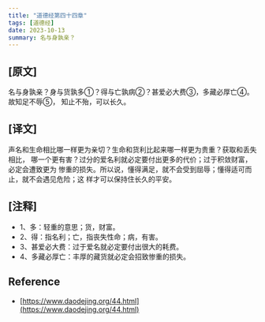 ```yaml
---
title: "道德经第四十四章"
tags: [道德经]
date: 2023-10-13
summary: 名与身孰亲？
---
```


## [原文]

名与身孰亲？身与货孰多①？得与亡孰病②？甚爱必大费③，多藏必厚亡④。故知足不辱⑤，
知止不殆，可以长久。

## [译文]

声名和生命相比哪一样更为亲切？生命和货利比起来哪一样更为贵重？获取和丢失相比，
哪一个更有害？过分的爱名利就必定要付出更多的代价；过于积敛财富，必定会遭致更为
惨重的损失。所以说，懂得满足，就不会受到屈辱；懂得适可而止，就不会遇见危险；这
样才可以保持住长久的平安。

## [注释]

- 1、多：轻重的意思；货，财富。
- 2、得：指名利；亡，指丧失性命；病，有害。
- 3、甚爱必大费：过于爱名就必定要付出很大的耗费。
- 4、多藏必厚亡：丰厚的藏货就必定会招致惨重的损失。

## Reference

- [https://www.daodejing.org/44.html](https://www.daodejing.org/44.html)